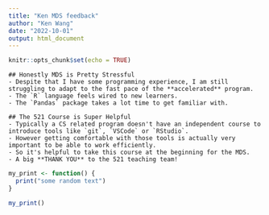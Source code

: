 ```yaml
---
title: "Ken MDS feedback"
author: "Ken Wang"
date: "2022-10-01"
output: html_document
---
```


```r
knitr::opts_chunk$set(echo = TRUE)
```

```block
## Honestly MDS is Pretty Stressful
- Despite that I have some programming experience, I am still struggling to adapt to the fast pace of the **accelerated** program.
- The `R` language feels wired to new learners.
- The `Pandas` package takes a lot time to get familiar with.
```

```block
## The 521 Course is Super Helpful
- Typically a CS related program doesn't have an independent course to introduce tools like `git`, `VSCode` or `RStudio`.
- However getting comfortable with those tools is actually very important to be able to work efficiently.
- So it's helpful to take this course at the beginning for the MDS.
- A big **THANK YOU** to the 521 teaching team!
```

```r
my_print <- function() {
  print("some random text")
}
```

```r
my_print()
```
